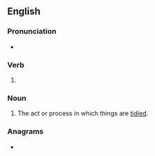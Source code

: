 ==English==

===Pronunciation===
* {{a|UK}} {{IPA|en|/ˈtaɪ.di.ɪŋ/}}

===Verb===
{{head|en|verb form}}

# {{present participle of|en|tidy|nocat=1}}

===Noun===
{{en-noun}}

# The act or process in which things are [[tidy|tidied]].

===Anagrams===
* {{anagrams|en|a=dgiinty|dignity}}